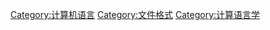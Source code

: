 {{Commonscat|Markup languages}}
{{Catmore|标记语言}}

[[Category:计算机语言|Category:计算机语言]]
[[Category:文件格式|Category:文件格式]]
[[Category:计算语言学|Category:计算语言学]]